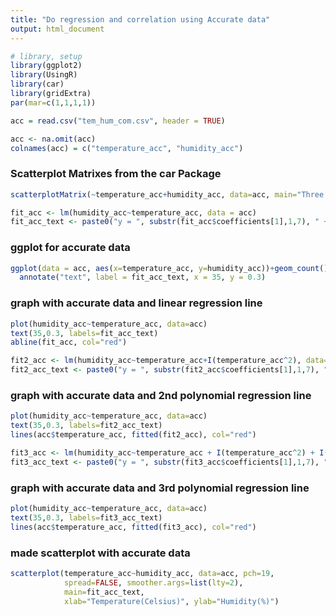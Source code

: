 ```yaml
---
title: "Do regression and correlation using Accurate data"
output: html_document
---
```


```r
# library, setup
library(ggplot2)
library(UsingR)
library(car)
library(gridExtra)
par(mar=c(1,1,1,1))
```

```r
acc = read.csv("tem_hum_com.csv", header = TRUE)

acc <- na.omit(acc)
colnames(acc) = c("temperature_acc", "humidity_acc")
```

### Scatterplot Matrixes from the car Package
```r
scatterplotMatrix(~temperature_acc+humidity_acc, data=acc, main="Three Cylinder Options")
```

```r
fit_acc <- lm(humidity_acc~temperature_acc, data = acc)
fit_acc_text <- paste0("y = ", substr(fit_acc$coefficients[1],1,7), " + ", substr(fit_acc$coefficients[2],1,7), "x")
```

### ggplot for accurate data
```r
ggplot(data = acc, aes(x=temperature_acc, y=humidity_acc))+geom_count()+geom_smooth(method="lm") + 
  annotate("text", label = fit_acc_text, x = 35, y = 0.3)
```

### graph with accurate data and linear regression line
```r
plot(humidity_acc~temperature_acc, data=acc)
text(35,0.3, labels=fit_acc_text)
abline(fit_acc, col="red")
```

```r
fit2_acc <- lm(humidity_acc~temperature_acc+I(temperature_acc^2), data=acc)
fit2_acc_text <- paste0("y = ", substr(fit2_acc$coefficients[1],1,7), " + ", substr(fit2_acc$coefficients[2],1,7), "x", " + ", substr(fit2_acc$coefficients[3],1,7), "x^2")
```

### graph with accurate data and 2nd polynomial regression line
```r
plot(humidity_acc~temperature_acc, data=acc)
text(35,0.3, labels=fit2_acc_text)
lines(acc$temperature_acc, fitted(fit2_acc), col="red")
```

```r
fit3_acc <- lm(humidity_acc~temperature_acc + I(temperature_acc^2) + I(temperature_acc^3), data=acc)
fit3_acc_text <- paste0("y = ", substr(fit3_acc$coefficients[1],1,7), " + ", substr(fit3_acc$coefficients[2],1,7), "x", " + ", substr(fit3_acc$coefficients[3],1,7), "x^2", " + ", substr(fit3_acc$coefficients[4],1,7), "x^3")
```

### graph with accurate data and 3rd polynomial regression line
```r
plot(humidity_acc~temperature_acc, data=acc)
text(35,0.3, labels=fit3_acc_text)
lines(acc$temperature_acc, fitted(fit3_acc), col="red")
```

### made scatterplot with accurate data
```r
scatterplot(temperature_acc~humidity_acc, data=acc, pch=19,
            spread=FALSE, smoother.args=list(lty=2),
            main=fit_acc_text,
            xlab="Temperature(Celsius)", ylab="Humidity(%)")
```
